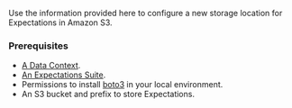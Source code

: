 

Use the information provided here to configure a new storage location for Expectations in Amazon S3.

### Prerequisites

<Prerequisites>

- [A Data Context](/docs/oss/guides/setup/configuring_data_contexts/instantiating_data_contexts/instantiate_data_context).
- [An Expectations Suite](/docs/oss/guides/expectations/how_to_create_and_edit_expectations_with_instant_feedback_from_a_sample_batch_of_data).
- Permissions to install [boto3](https://github.com/boto/boto3) in your local environment.
- An S3 bucket and prefix to store Expectations.

</Prerequisites>
